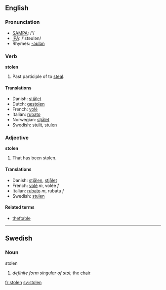 ==English==

===Pronunciation===
*[[w:SAMPA|SAMPA]]: /'/
*[[w:IPA|IPA]]: /'stəʊlən/
*Rhymes: [[Rhymes:English:-əʊlən|-əʊlən]]

===Verb===
'''stolen'''
# Past participle of to [[steal]].

====Translations====
*Danish: [[stjålet]]
*Dutch: [[gestolen]]
*French: [[volé]]
*Italian: [[rubato]]
*Norwegian: [[stjålet]]
*Swedish: [[stulit]], [[stulen]]

===Adjective===
'''stolen'''
# That has been stolen.

====Translations====
*Danish: [[stjålen]], [[stjålet]]
*French: [[volé]] ''m'', volée ''f''
*Italian: [[rubato]] ''m'', rubata ''f''
*Swedish: [[stulen]]

====Related terms====
*[[theftable]]
----

==Swedish==
===Noun===
;stolen
#''definite form singular of [[stol]]'';  the [[chair]]

[[fr:stolen]]
[[sv:stolen]]